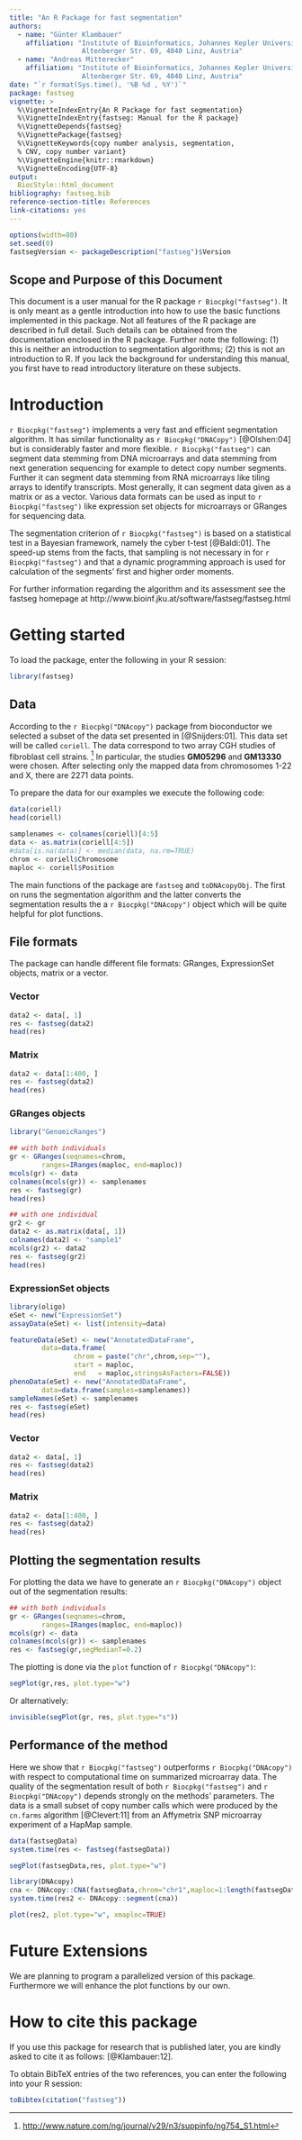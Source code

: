 ```yaml
---
title: "An R Package for fast segmentation"
authors:
  - name: "Günter Klambauer"
    affiliation: "Institute of Bioinformatics, Johannes Kepler University Linz
                  Altenberger Str. 69, 4040 Linz, Austria"
  - name: "Andreas Mitterecker"
    affiliation: "Institute of Bioinformatics, Johannes Kepler University Linz
                  Altenberger Str. 69, 4040 Linz, Austria"
date: "`r format(Sys.time(), '%B %d , %Y')`"
package: fastseg
vignette: >
  %\VignetteIndexEntry{An R Package for fast segmentation}
  %\VignetteIndexEntry{fastseg: Manual for the R package}
  %\VignetteDepends{fastseg}
  %\VignettePackage{fastseg}
  %\VignetteKeywords{copy number analysis, segmentation,
  % CNV, copy number variant}
  %\VignetteEngine{knitr::rmarkdown}
  %\VignetteEncoding{UTF-8}
output:
  BiocStyle::html_document
bibliography: fastseg.bib
reference-section-title: References
link-citations: yes
---
```


```r
options(width=80)
set.seed(0)
fastsegVersion <- packageDescription("fastseg")$Version
```

## Scope and Purpose of this Document {#scope-and-purpose-of-this-document .unnumbered}

This document is a user manual for the R package `r Biocpkg("fastseg")`. It is
only meant as a gentle introduction into how to use the basic functions
implemented in this package. Not all features of the R package are described in
full detail. Such details can be obtained from the documentation enclosed in the
R package. Further note the following: (1) this is neither an introduction to
segmentation algorithms; (2) this is not an introduction to R. If you lack the
background for understanding this manual, you first have to read introductory
literature on these subjects.

# Introduction

`r Biocpkg("fastseg")` implements a very fast and efficient segmentation
algorithm. It has similar functionality as `r Biocpkg("DNACopy")` [@Olshen:04]
but is considerably faster and more flexible. `r Biocpkg("fastseg")` can segment
data stemming from DNA microarrays and data stemming from next generation
sequencing for example to detect copy number segments. Further it can segment
data stemming from RNA microarrays like tiling arrays to identify transcripts.
Most generally, it can segment data given as a matrix or as a vector. Various
data formats can be used as input to `r Biocpkg("fastseg")` like expression set
objects for microarrays or GRanges for sequencing data.

The segmentation criterion of `r Biocpkg("fastseg")` is based on a statistical
test in a Bayesian framework, namely the cyber t-test [@Baldi:01]. The speed-up
stems from the facts, that sampling is not necessary in for 
`r Biocpkg("fastseg")` and that a dynamic programming approach is used for
calculation of the segments' first and higher order moments.

For further information regarding the algorithm and its assessment see the
fastseg homepage at http://www.bioinf.jku.at/software/fastseg/fastseg.html

# Getting started

To load the package, enter the following in your R session: 

```r
library(fastseg)
```

## Data

According to the `r Biocpkg("DNAcopy")` package from bioconductor we selected a
subset of the data set presented in [@Snijders:01]. This data set will be called
`coriell`. The data correspond to two array CGH studies of fibroblast cell
strains. [^1] In particular, the studies **GM05296** and
**GM13330** were chosen. After selecting only the mapped data from
chromosomes 1-22 and X, there are 2271 data points.

To prepare the data for our examples we execute the following code:

```r
data(coriell)
head(coriell)

samplenames <- colnames(coriell)[4:5]
data <- as.matrix(coriell[4:5])
#data[is.na(data)] <- median(data, na.rm=TRUE)
chrom <- coriell$Chromosome
maploc <- coriell$Position
```

The main functions of the package are `fastseg` and `toDNAcopyObj`. The first on
runs the segmentation algorithm and the latter converts the segmentation results
the a `r Biocpkg("DNAcopy")` object which will be quite helpful for plot
functions.

## File formats

The package can handle different file formats: GRanges, ExpressionSet objects,
matrix or a vector.

### Vector

```r
data2 <- data[, 1]
res <- fastseg(data2)
head(res)
```

### Matrix

```r
data2 <- data[1:400, ]
res <- fastseg(data2)
head(res)
```

### GRanges objects

```r
library("GenomicRanges")

## with both individuals
gr <- GRanges(seqnames=chrom,
        ranges=IRanges(maploc, end=maploc))
mcols(gr) <- data
colnames(mcols(gr)) <- samplenames
res <- fastseg(gr)
head(res)

## with one individual
gr2 <- gr
data2 <- as.matrix(data[, 1])
colnames(data2) <- "sample1"
mcols(gr2) <- data2
res <- fastseg(gr2)
head(res)
```

### ExpressionSet objects

```r
library(oligo)
eSet <- new("ExpressionSet")
assayData(eSet) <- list(intensity=data)

featureData(eSet) <- new("AnnotatedDataFrame", 
        data=data.frame(
                chrom = paste("chr",chrom,sep=""),
                start = maploc, 
                end   = maploc,stringsAsFactors=FALSE))
phenoData(eSet) <- new("AnnotatedDataFrame", 
        data=data.frame(samples=samplenames))
sampleNames(eSet) <- samplenames
res <- fastseg(eSet)
head(res)
```

### Vector

```r
data2 <- data[, 1]
res <- fastseg(data2)
head(res)
```

### Matrix

```r
data2 <- data[1:400, ]
res <- fastseg(data2)
head(res)
```

## Plotting the segmentation results

For plotting the data we have to generate an `r Biocpkg("DNAcopy")` object out of the
segmentation results:

```r
## with both individuals
gr <- GRanges(seqnames=chrom,
        ranges=IRanges(maploc, end=maploc))
mcols(gr) <- data
colnames(mcols(gr)) <- samplenames
res <- fastseg(gr,segMedianT=0.2)
```

The plotting is done via the `plot` function of `r Biocpkg("DNAcopy")`:

::: center
```r
segPlot(gr,res, plot.type="w")
```
:::

Or alternatively:

::: center
```r
invisible(segPlot(gr, res, plot.type="s"))
```
:::

## Performance of the method

Here we show that `r Biocpkg("fastseg")` outperforms `r Biocpkg("DNAcopy")` with
respect to computational time on summarized microarray data. The quality of the
segmentation result of both `r Biocpkg("fastseg")` and `r Biocpkg("DNAcopy")`
depends strongly on the methods' parameters.\ The data is a small subset of copy
number calls which were produced by the `cn.farms` algorithm [@Clevert:11] from
an Affymetrix SNP microarray experiment of a HapMap sample.

```r
data(fastsegData)
system.time(res <- fastseg(fastsegData))
```

::: center
```r
segPlot(fastsegData,res, plot.type="w")
```
:::

```r
library(DNAcopy)
cna <- DNAcopy::CNA(fastsegData,chrom="chr1",maploc=1:length(fastsegData))
system.time(res2 <- DNAcopy::segment(cna))
```

::: center
```r
plot(res2, plot.type="w", xmaploc=TRUE)
```
:::

# Future Extensions

We are planning to program a parallelized version of this package.
Furthermore we will enhance the plot functions by our own.

# How to cite this package

If you use this package for research that is published later, you are
kindly asked to cite it as follows: [@Klambauer:12].

To obtain BibTeX entries of the two references, you can enter the
following into your R session: 

```r
toBibtex(citation("fastseg"))
```

[^1]: <http://www.nature.com/ng/journal/v29/n3/suppinfo/ng754_S1.html>
